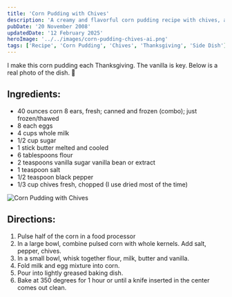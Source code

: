 ```yaml
---
title: 'Corn Pudding with Chives'
description: 'A creamy and flavorful corn pudding recipe with chives, a perfect Thanksgiving side dish.'
pubDate: '20 November 2008'
updatedDate: '12 February 2025'
heroImage: '../../images/corn-pudding-chives-ai.png'
tags: ['Recipe', 'Corn Pudding', 'Chives', 'Thanksgiving', 'Side Dish']
---
```



I make this corn pudding each Thanksgiving. The vanilla is key. Below is a real photo of the dish. 🌽

## Ingredients:

- 40 ounces corn 8 ears, fresh; canned and frozen (combo); just frozen/thawed
- 8 each eggs
- 4 cups whole milk
- 1/2 cup sugar
- 1 stick butter melted and cooled
- 6 tablespoons flour
- 2 teaspoons vanilla sugar vanilla bean or extract
- 1 teaspoon salt
- 1/2 teaspoon black pepper
- 1/3 cup chives fresh, chopped (I use dried most of the time)

<Image src={image1} alt="Corn Pudding with Chives" class="shadow-lg" />

## Directions:

1. Pulse half of the corn in a food processor
2. In a large bowl, combine pulsed corn with whole
   kernels. Add salt, pepper, chives.
3. In a small bowl, whisk together flour, milk, butter
   and vanilla.
4. Fold milk and egg mixture into corn.
5. Pour into lightly greased baking dish.
6. Bake at 350 degrees for 1 hour or until a knife inserted in the center comes out clean.
